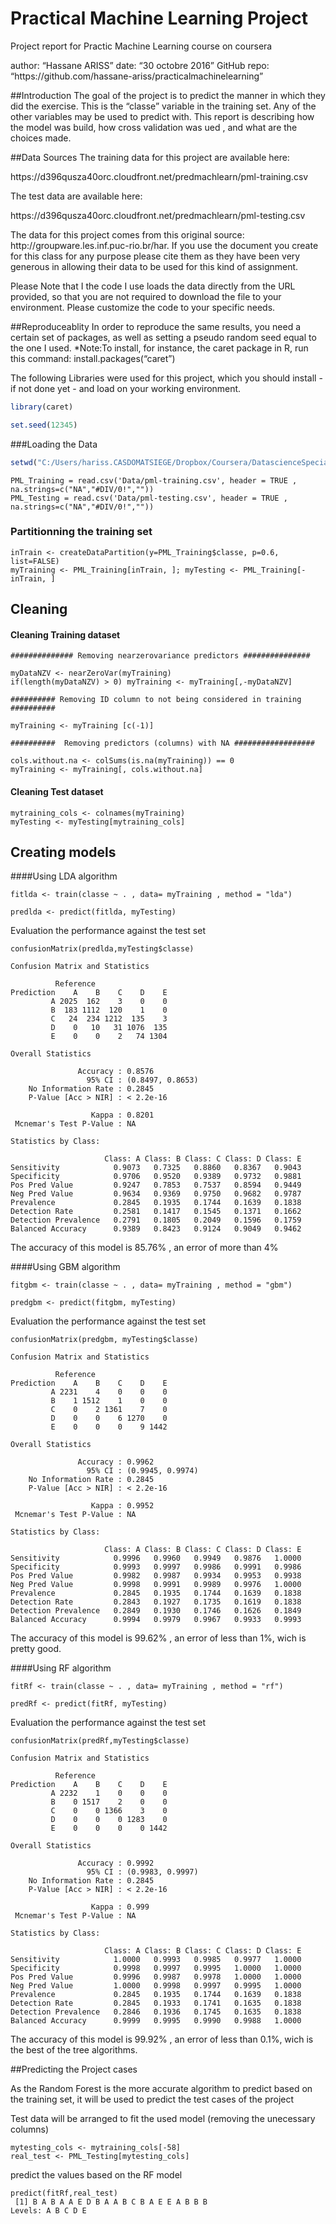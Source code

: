 

Practical Machine Learning Project
==================================================================
Project report for Practic Machine Learning course on coursera

author: "Hassane ARISS"
date: "30 octobre 2016"
GitHub repo: "https://github.com/hassane-ariss/practicalmachinelearning"

##Introduction
The goal of the project is to predict the manner in which they did the exercise. This is the "classe" variable in the training set. 
Any of the other variables may be used to predict with. This report is describing how the model was build, how cross validation was ued , and what are the choices made.


##Data Sources
The training data for this project are available here:

https://d396qusza40orc.cloudfront.net/predmachlearn/pml-training.csv

The test data are available here:

https://d396qusza40orc.cloudfront.net/predmachlearn/pml-testing.csv

The data for this project comes from this original source: http://groupware.les.inf.puc-rio.br/har. If you use the document you create for this class for any purpose please cite them as they have been very generous in allowing their data to be used for this kind of assignment.

Please Note that I the code I use loads the data directly from the URL provided, so that you are not required to download the file to your environment. Please customize the code to your specific needs.



##Reproduceablity
In order to reproduce the same results, you need a certain set of packages, as well as setting a pseudo random seed equal to the one I used. *Note:To install, for instance, the caret package in R, run this command: install.packages(“caret”)

The following Libraries were used for this project, which you should install - if not done yet - and load on your working environment.


```r
library(caret)
```
```r
set.seed(12345)
```

###Loading the Data 

```r
setwd("C:/Users/hariss.CASDOMATSIEGE/Dropbox/Coursera/DatascienceSpecialization/PracticalMachineLearning/project/PracticalMachineLearning")
```

```
PML_Training = read.csv('Data/pml-training.csv', header = TRUE , na.strings=c("NA","#DIV/0!",""))
PML_Testing = read.csv('Data/pml-testing.csv', header = TRUE , na.strings=c("NA","#DIV/0!",""))

```
### Partitionning the training set ################################

```
inTrain <- createDataPartition(y=PML_Training$classe, p=0.6, list=FALSE)
myTraining <- PML_Training[inTrain, ]; myTesting <- PML_Training[-inTrain, ]

```

## Cleaning 
#### Cleaning Training dataset
```
############## Removing nearzerovariance predictors ###############

myDataNZV <- nearZeroVar(myTraining)
if(length(myDataNZV) > 0) myTraining <- myTraining[,-myDataNZV]
```

```
########## Removing ID column to not being considered in training ##########

myTraining <- myTraining [c(-1)]

```

```
##########  Removing predictors (columns) with NA ##################

cols.without.na <- colSums(is.na(myTraining)) == 0
myTraining <- myTraining[, cols.without.na]

``` 


#### Cleaning Test dataset 

```{}
mytraining_cols <- colnames(myTraining)
myTesting <- myTesting[mytraining_cols]
``` 


##  Creating models 

####Using LDA algorithm

```
fitlda <- train(classe ~ . , data= myTraining , method = "lda")
```

```
predlda <- predict(fitlda, myTesting)
```

Evaluation the performance against the test set

```{}
confusionMatrix(predlda,myTesting$classe)

Confusion Matrix and Statistics

          Reference
Prediction    A    B    C    D    E
         A 2025  162    3    0    0
         B  183 1112  120    1    0
         C   24  234 1212  135    3
         D    0   10   31 1076  135
         E    0    0    2   74 1304

Overall Statistics
                                          
               Accuracy : 0.8576          
                 95% CI : (0.8497, 0.8653)
    No Information Rate : 0.2845          
    P-Value [Acc > NIR] : < 2.2e-16       
                                          
                  Kappa : 0.8201          
 Mcnemar's Test P-Value : NA              

Statistics by Class:

                     Class: A Class: B Class: C Class: D Class: E
Sensitivity            0.9073   0.7325   0.8860   0.8367   0.9043
Specificity            0.9706   0.9520   0.9389   0.9732   0.9881
Pos Pred Value         0.9247   0.7853   0.7537   0.8594   0.9449
Neg Pred Value         0.9634   0.9369   0.9750   0.9682   0.9787
Prevalence             0.2845   0.1935   0.1744   0.1639   0.1838
Detection Rate         0.2581   0.1417   0.1545   0.1371   0.1662
Detection Prevalence   0.2791   0.1805   0.2049   0.1596   0.1759
Balanced Accuracy      0.9389   0.8423   0.9124   0.9049   0.9462

```

The accuracy of this model is 85.76% , an error of more than 4%


####Using GBM algorithm

```
fitgbm <- train(classe ~ . , data= myTraining , method = "gbm")
```

```
predgbm <- predict(fitgbm, myTesting)
```

Evaluation the performance against the test set

```
confusionMatrix(predgbm, myTesting$classe)

Confusion Matrix and Statistics

          Reference
Prediction    A    B    C    D    E
         A 2231    4    0    0    0
         B    1 1512    1    0    0
         C    0    2 1361    7    0
         D    0    0    6 1270    0
         E    0    0    0    9 1442

Overall Statistics
                                          
               Accuracy : 0.9962          
                 95% CI : (0.9945, 0.9974)
    No Information Rate : 0.2845          
    P-Value [Acc > NIR] : < 2.2e-16       
                                          
                  Kappa : 0.9952          
 Mcnemar's Test P-Value : NA              

Statistics by Class:

                     Class: A Class: B Class: C Class: D Class: E
Sensitivity            0.9996   0.9960   0.9949   0.9876   1.0000
Specificity            0.9993   0.9997   0.9986   0.9991   0.9986
Pos Pred Value         0.9982   0.9987   0.9934   0.9953   0.9938
Neg Pred Value         0.9998   0.9991   0.9989   0.9976   1.0000
Prevalence             0.2845   0.1935   0.1744   0.1639   0.1838
Detection Rate         0.2843   0.1927   0.1735   0.1619   0.1838
Detection Prevalence   0.2849   0.1930   0.1746   0.1626   0.1849
Balanced Accuracy      0.9994   0.9979   0.9967   0.9933   0.9993
```

The accuracy of this model is 99.62% , an error of less than 1%, wich is pretty good.


####Using RF algorithm

```
fitRf <- train(classe ~ . , data= myTraining , method = "rf")
```

```
predRf <- predict(fitRf, myTesting)
```

Evaluation the performance against the test set
```
confusionMatrix(predRf,myTesting$classe)

Confusion Matrix and Statistics

          Reference
Prediction    A    B    C    D    E
         A 2232    1    0    0    0
         B    0 1517    2    0    0
         C    0    0 1366    3    0
         D    0    0    0 1283    0
         E    0    0    0    0 1442

Overall Statistics
                                          
               Accuracy : 0.9992          
                 95% CI : (0.9983, 0.9997)
    No Information Rate : 0.2845          
    P-Value [Acc > NIR] : < 2.2e-16       
                                          
                  Kappa : 0.999           
 Mcnemar's Test P-Value : NA              

Statistics by Class:

                     Class: A Class: B Class: C Class: D Class: E
Sensitivity            1.0000   0.9993   0.9985   0.9977   1.0000
Specificity            0.9998   0.9997   0.9995   1.0000   1.0000
Pos Pred Value         0.9996   0.9987   0.9978   1.0000   1.0000
Neg Pred Value         1.0000   0.9998   0.9997   0.9995   1.0000
Prevalence             0.2845   0.1935   0.1744   0.1639   0.1838
Detection Rate         0.2845   0.1933   0.1741   0.1635   0.1838
Detection Prevalence   0.2846   0.1936   0.1745   0.1635   0.1838
Balanced Accuracy      0.9999   0.9995   0.9990   0.9988   1.0000

```

The accuracy of this model is 99.92% , an error of less than 0.1%, wich is the best of the tree algorithms.

##Predicting the Project cases

As the Random Forest is the more accurate algorithm to predict based on the training set, it will be used to predict the test cases of the project

Test data will be arranged to fit the used model (removing the unecessary columns) 

```
mytesting_cols <- mytraining_cols[-58]
real_test <- PML_Testing[mytesting_cols]
```

predict the values based on the RF model 
```
predict(fitRf,real_test)
 [1] B A B A A E D B A A B C B A E E A B B B
Levels: A B C D E
```



